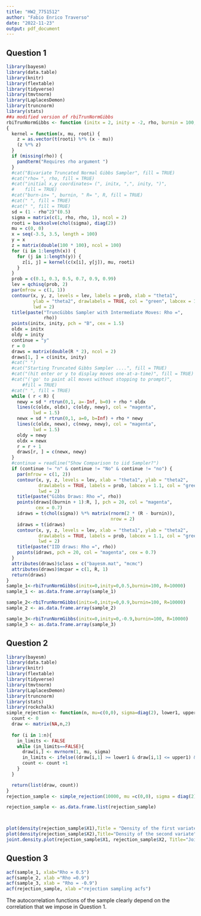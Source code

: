 ```yaml
---
title: "HW2_7751512"
author: "Fabio Enrico Traverso"
date: "2022-11-23"
output: pdf_document
---
```


## Question 1

```r
library(bayesm)
library(data.table)
library(knitr)
library(flextable)
library(tidyverse)
library(tmvtnorm)
library(LaplacesDemon)
library(truncnorm)
library(stats)
##a modified version of rbiTrunNormGibbs
rbiTrunNormGibbs <- function (initx = 2, inity = -2, rho, burnin = 100, R = 500) 
{
  kernel = function(x, mu, rooti) {
    z = as.vector(t(rooti) %*% (x - mu))
    (z %*% z)
  }
  if (missing(rho)) {
    pandterm("Requires rho argument ")
  }
  #cat("Bivariate Truncated Normal Gibbs Sampler", fill = TRUE)
  #cat("rho= ", rho, fill = TRUE)
  #cat("initial x,y coordinates= (", initx, ",", inity, ")", 
  #    fill = TRUE)
  #cat("burn-in= ", burnin, " R= ", R, fill = TRUE)
  #cat(" ", fill = TRUE)
  #cat(" ", fill = TRUE)
  sd = (1 - rho^2)^(0.5)
  sigma = matrix(c(1, rho, rho, 1), ncol = 2)
  rooti = backsolve(chol(sigma), diag(2))
  mu = c(0, 0)
  x = seq(-3.5, 3.5, length = 100)
  y = x
  z = matrix(double(100 * 100), ncol = 100)
  for (i in 1:length(x)) {
    for (j in 1:length(y)) {
      z[i, j] = kernel(c(x[i], y[j]), mu, rooti)
    }
  }
  prob = c(0.1, 0.3, 0.5, 0.7, 0.9, 0.99)
  lev = qchisq(prob, 2)
  par(mfrow = c(1, 1))
  contour(x, y, z, levels = lev, labels = prob, xlab = "theta1", 
          ylab = "theta2", drawlabels = TRUE, col = "green", labcex = 1.3, 
          lwd = 2)
  title(paste("TruncGibbs Sampler with Intermediate Moves: Rho =", 
              rho))
  points(initx, inity, pch = "B", cex = 1.5)
  oldx = initx
  oldy = inity
  continue = "y"
  r = 0
  draws = matrix(double(R * 2), ncol = 2)
  draws[1, ] = c(initx, inity)
  #cat(" ")
  #cat("Starting Truncated Gibbs Sampler ....", fill = TRUE)
  #cat("(hit enter or y to display moves one-at-a-time)", fill = TRUE)
  #cat("('go' to paint all moves without stopping to prompt)", 
      #fill = TRUE)
  #cat(" ", fill = TRUE)
  while ( r < R) {
    newy = sd * rtrun(0,1, a=-Inf, b=0) + rho * oldx
    lines(c(oldx, oldx), c(oldy, newy), col = "magenta", 
          lwd = 1.5)
    newx = sd * rtrun(0,1, a=0, b=Inf) + rho * newy
    lines(c(oldx, newx), c(newy, newy), col = "magenta", 
          lwd = 1.5)
    oldy = newy
    oldx = newx
    r = r + 1
    draws[r, ] = c(newx, newy)
  }
  #continue = readline("Show Comparison to iid Sampler?")
  if (continue != "n" & continue != "No" & continue != "no") {
    par(mfrow = c(1, 2))
    contour(x, y, z, levels = lev, xlab = "theta1", ylab = "theta2", 
            drawlabels = TRUE, labels = prob, labcex = 1.1, col = "green", 
            lwd = 2)
    title(paste("Gibbs Draws: Rho =", rho))
    points(draws[(burnin + 1):R, ], pch = 20, col = "magenta", 
           cex = 0.7)
    idraws = t(chol(sigma)) %*% matrix(rnorm(2 * (R - burnin)), 
                                       nrow = 2)
    idraws = t(idraws)
    contour(x, y, z, levels = lev, xlab = "theta1", ylab = "theta2", 
            drawlabels = TRUE, labels = prob, labcex = 1.1, col = "green", 
            lwd = 2)
    title(paste("IID draws: Rho =", rho))
    points(idraws, pch = 20, col = "magenta", cex = 0.7)
  }
  attributes(draws)$class = c("bayesm.mat", "mcmc")
  attributes(draws)$mcpar = c(1, R, 1)
  return(draws)
}
sample_1<-rbiTrunNormGibbs(initx=0,inity=0,0.5,burnin=100, R=10000)
sample_1 <- as.data.frame.array(sample_1)

sample_2<-rbiTrunNormGibbs(initx=0,inity=0,0.9,burnin=100, R=10000)
sample_2 <- as.data.frame.array(sample_2)

sample_3<-rbiTrunNormGibbs(initx=0,inity=0,-0.9,burnin=100, R=10000)
sample_3 <- as.data.frame.array(sample_3)


```

## Question 2

```r
library(bayesm)
library(data.table)
library(knitr)
library(flextable)
library(tidyverse)
library(tmvtnorm)
library(LaplacesDemon)
library(truncnorm)
library(stats)
library(rockchalk)
simple_rejection <- function(n, mu=c(0,0), sigma=diag(2), lower1, upper1, lower2, upper2){
  count <- 0
  draw <- matrix(NA,n,2)
  
  for (i in 1:n){
    in_limits <- FALSE
    while (in_limits==FALSE){
      draw[i,] <- mvrnorm(1, mu, sigma)
      in_limits <- ifelse((draw[i,1] >= lower1 & draw[i,1] <= upper1) & (draw[i,2] >= lower2 & draw[i,2] <= upper2), TRUE, FALSE)
      count <- count +1
    }
  }

  return(list(draw, count))
}
rejection_sample <- simple_rejection(10000, mu =c(0,0), sigma = diag(2), 0, Inf,-Inf, 0)

rejection_sample <- as.data.frame.list(rejection_sample)



plot(density(rejection_sample$X1),Title = "Density of the first variate")
plot(density(rejection_sample$X2),Title="Density of the second variate")
joint.density.plot(rejection_sample$X1, rejection_sample$X2, Title="Joint density of draws", contour=TRUE, color=FALSE, Trace=NULL)

```

## Question 3

```r
acf(sample_1, xlab="Rho = 0.5")
acf(sample_2, xlab ="Rho =0.9")
acf(sample_3, xlab = "Rho = -0.9")
acf(rejection_sample, xlab ="rejection sampling acfs")
```

The autocorrelation functions of the sample clearly depend on the correlation that we impose in Question 1.
